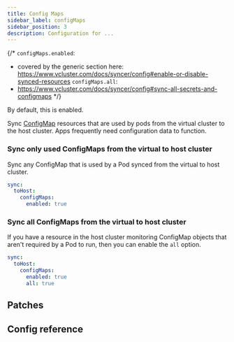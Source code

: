 ```yaml
---
title: Config Maps
sidebar_label: configMaps
sidebar_position: 3
description: Configuration for ...
---
```



{/*
`configMaps.enabled`:
 - covered by the generic section here: https://www.vcluster.com/docs/syncer/config#enable-or-disable-synced-resources
`configMaps.all`:
 - https://www.vcluster.com/docs/syncer/config#sync-all-secrets-and-configmaps
*/}

By default, this is enabled.

Sync [ConfigMap](https://kubernetes.io/docs/concepts/configuration/configmap/) resources that are used by pods from the virtual cluster to the host cluster. Apps frequently need configuration data to function.


### Sync only used ConfigMaps from the virtual to host cluster

Sync any ConfigMap that is used by a Pod synced from the virtual to host cluster.

```YAML
sync:
  toHost:
    configMaps:
      enabled: true
```

### Sync all ConfigMaps from the virtual to host cluster

If you have a resource in the host cluster monitoring ConfigMap objects that aren't required by a Pod to run, then you can enable the `all` option.

```YAML
sync:
  toHost:
    configMaps:
      enabled: true
      all: true
```

## Patches

<Patches resource="configMaps" path="metadata.annotations[*]" />

## Config reference
<DisableResourceWarning/>

<SyncAllResource/>
